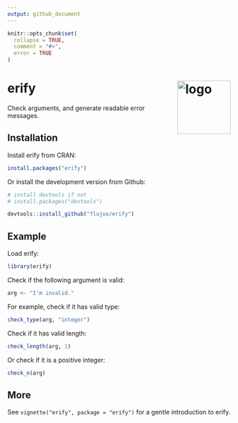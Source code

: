 ```yaml
---
output: github_document
---
```


```r
knitr::opts_chunk$set(
  collapse = TRUE,
  comment = "#>",
  error = TRUE
)
```

# erify <img src="man/figures/logo.png" align="right" alt="logo" width="120"/>

<!-- badges: start -->
<!-- badges: end -->

Check arguments, and generate readable error messages.


## Installation

Install erify from CRAN:

``` r
install.packages("erify")
```

Or install the development version from Github:

``` r
# install devtools if not
# install.packages("devtools")

devtools::install_github("flujoo/erify")
```


## Example

Load erify:

```r
library(erify)
```

Check if the following argument is valid:

```r
arg <- "I'm invalid."
```

For example, check if it has valid type:

```r
check_type(arg, "integer")
```

Check if it has valid length:

```r
check_length(arg, 1)
```

Or check if it is a positive integer:

```r
check_n(arg)
```


## More

See `vignette("erify", package = "erify")` for a gentle introduction to erify.

